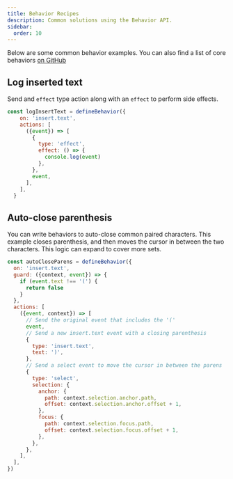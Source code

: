 ```yaml
---
title: Behavior Recipes
description: Common solutions using the Behavior API.
sidebar:
  order: 10
---
```



Below are some common behavior examples. You can also find a list of core behaviors [on GitHub](https://github.com/portabletext/editor/tree/main/packages/editor/src/behaviors)

## Log inserted text

Send and `effect` type action along with an `effect` to perform side effects.

```js
const logInsertText = defineBehavior({
    on: 'insert.text',
    actions: [
      ({event}) => [
        {
          type: 'effect',
          effect: () => {
            console.log(event)
          },
        },
        event,
      ],
    ],
  }
```

## Auto-close parenthesis

You can write behaviors to auto-close common paired characters. This example closes parenthesis, and then moves the cursor in between the two characters. This logic can expand to cover more sets.

```js
const autoCloseParens = defineBehavior({
  on: 'insert.text',
  guard: ({context, event}) => {
    if (event.text !== '(') {
      return false
    }
  },
  actions: [
    ({event, context}) => [
      // Send the original event that includes the '('
      event,
      // Send a new insert.text event with a closing parenthesis
      {
        type: 'insert.text',
        text: ')',
      },
      // Send a select event to move the cursor in between the parens
      {
        type: 'select',
        selection: {
          anchor: {
            path: context.selection.anchor.path,
            offset: context.selection.anchor.offset + 1,
          },
          focus: {
            path: context.selection.focus.path,
            offset: context.selection.focus.offset + 1,
          },
        },
      },
    ],
  ],
})
```

<CardGrid>
  <LinkCard
    title="Behaviors"
    description="Learn more about the Behavior API"
    href="concepts/behavior/"
  />
  <LinkCard
    title="Create a custom behavior"
    description="Learn to create and register a custom behavior"
    href="guides/create-behavior/"
  />
</CardGrid>
